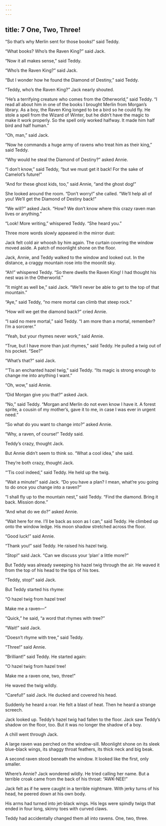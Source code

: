 ```yaml
---
---
---
```

title: 7 One, Two, Three!
---



“So that’s why Merlin sent for those books!” said Teddy.

“What books? Who’s the Raven King?” said Jack.

“Now it all makes sense,” said Teddy.

“Who’s the Raven King?” said Jack.

“But I wonder how he found the Diamond of Destiny,” said Teddy.

“Teddy, who’s the Raven King?” Jack nearly shouted.

“He’s a terrifying creature who comes from the Otherworld,” said Teddy. “I read all about him in one of the books I brought Merlin from Morgan’s library. As a boy, the Raven King longed to be a bird so he could fly. He stole a spell from the Wizard of Winter, but he didn’t have the magic to make it work properly. So the spell only worked halfway. It made him half bird and half human.”

“Oh, man,” said Jack.

“Now he commands a huge army of ravens who treat him as their king,” said Teddy.

“Why would he steal the Diamond of Destiny?” asked Annie.

“I don’t know,” said Teddy, “but we must get it back! For the sake of Camelot’s future!”

“And for these ghost kids, too,” said Annie, “and the ghost dog!”

She looked around the room. “Don’t worry!” she called. “We’ll help all of you! We’ll get the Diamond of Destiny back!”

“We will?” asked Jack. “How? We don’t know where this crazy raven man lives or anything.”

“Look! More writing,” whispered Teddy. “She heard you.”

Three more words slowly appeared in the mirror dust:





Jack felt cold air whoosh by him again. The curtain covering the window moved aside. A patch of moonlight shone on the floor.

Jack, Annie, and Teddy walked to the window and looked out. In the distance, a craggy mountain rose into the moonlit sky.

“Ah!” whispered Teddy. “So there dwells the Raven King! I had thought his nest was in the Otherworld.”

“It might as well be,” said Jack. “We’ll never be able to get to the top of that mountain.”

“Aye,” said Teddy, “no mere mortal can climb that steep rock.”

“How will we get the diamond back?” cried Annie.

“I said no mere mortal,” said Teddy. “I am more than a mortal, remember? I’m a sorcerer.”

“Yeah, but your rhymes never work,” said Annie.

“True, but I have more than just rhymes,” said Teddy. He pulled a twig out of his pocket. “See?”

“What’s that?” said Jack.

“’Tis an enchanted hazel twig,” said Teddy. “Its magic is strong enough to change me into anything I want.”

“Oh, wow,” said Annie.

“Did Morgan give you that?” asked Jack.

“No,” said Teddy. “Morgan and Merlin do not even know I have it. A forest sprite, a cousin of my mother’s, gave it to me, in case I was ever in urgent need.”

“So what do you want to change into?” asked Annie.

“Why, a raven, of course!” Teddy said.

Teddy’s crazy, thought Jack.

But Annie didn’t seem to think so. “What a cool idea,” she said.

They’re both crazy, thought Jack.

“’Tis cool indeed,” said Teddy. He held up the twig.

“Wait a minute!” said Jack. “Do you have a plan? I mean, what’re you going to do once you change into a raven?”

“I shall fly up to the mountain nest,” said Teddy. “Find the diamond. Bring it back. Mission done.”

“And what do we do?” asked Annie.

“Wait here for me. I’ll be back as soon as I can,” said Teddy. He climbed up onto the window ledge. His moon shadow stretched across the floor.

“Good luck!” said Annie.

“Thank you!” said Teddy. He raised his hazel twig.

“Stop!” said Jack. “Can we discuss your ‘plan’ a little more?”

But Teddy was already sweeping his hazel twig through the air. He waved it from the top of his head to the tips of his toes.

“Teddy, stop!” said Jack.

But Teddy started his rhyme:

“O hazel twig from hazel tree!

Make me a raven—”

“Quick,” he said, “a word that rhymes with tree?”

“Wait!” said Jack.

“Doesn’t rhyme with tree,” said Teddy.

“Three!” said Annie.

“Brilliant!” said Teddy. He started again:

“O hazel twig from hazel tree!

Make me a raven one, two, three!”

He waved the twig wildly.

“Careful!” said Jack. He ducked and covered his head.

Suddenly he heard a roar. He felt a blast of heat. Then he heard a strange screech.

Jack looked up. Teddy’s hazel twig had fallen to the floor. Jack saw Teddy’s shadow on the floor, too. But it was no longer the shadow of a boy.

A chill went through Jack.

A large raven was perched on the window-sill. Moonlight shone on its sleek blue-black wings, its shaggy throat feathers, its thick neck and big beak.

A second raven stood beneath the window. It looked like the first, only smaller.

Where’s Annie? Jack wondered wildly. He tried calling her name. But a terrible croak came from the back of his throat: “AWK-NEE!”

Jack felt as if he were caught in a terrible nightmare. With jerky turns of his head, he peered down at his own body.

His arms had turned into jet-black wings. His legs were spindly twigs that ended in four long, skinny toes with curved claws.

Teddy had accidentally changed them all into ravens. One, two, three.